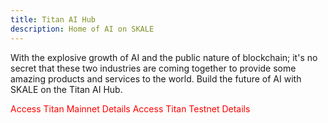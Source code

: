 ```yaml
---
title: Titan AI Hub
description: Home of AI on SKALE
---
```



With the explosive growth of AI and the public nature of blockchain; it's no secret that these two
industries are coming together to provide some amazing products and services to the world.
Build the future of AI with SKALE on the Titan AI Hub.

<CardGrid>
	<a style="text-decoration: none; color: red;" href="https://portal.skale.space/chains/titan">
		<Card title="Mainnet" color="red" icon="external">
			Access Titan Mainnet Details
		</Card>
	</a>
	<a style="text-decoration: none; color: red;" href="https://testnet.portal.skale.space/chains/titan">
		<Card title="Testnet" icon="external">
			Access Titan Testnet Details	
		</Card>
	</a>
</CardGrid>
